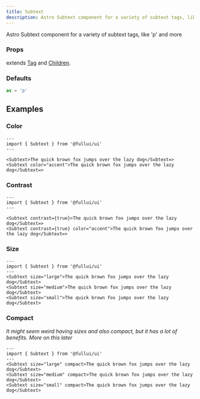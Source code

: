```yaml
---
title: Subtext
description: Astro Subtext component for a variety of subtext tags, like 'p' and more
---
```


Astro Subtext component for a variety of subtext tags, like 'p' and more

### Props
extends [Tag](/utility/tag) and [Children](/utility/children).

### Defaults
```ts
as = 'p' 
```

## Examples
### Color
```astro live
---
import { Subtext } from '@fullui/ui'
---

<Subtext>The quick brown fox jumps over the lazy dog</Subtext=>   
<Subtext color="accent">The quick brown fox jumps over the lazy dog</Subtext=>  
```

### Contrast
```astro live
---
import { Subtext } from '@fullui/ui'
---

<Subtext contrast={true}>The quick brown fox jumps over the lazy dog</Subtext=>   
<Subtext contrast={true} color="accent">The quick brown fox jumps over the lazy dog</Subtext=>  
```

### Size
```astro live
---
import { Subtext } from '@fullui/ui'
--- 
<Subtext size="large">The quick brown fox jumps over the lazy dog</Subtext>   
<Subtext size="medium">The quick brown fox jumps over the lazy dog</Subtext>  
<Subtext size="small">The quick brown fox jumps over the lazy dog</Subtext>   
```

### Compact
*It might seem weird having sizes and also compact, but it has a lot of benefits. More on this later*
```astro live
---
import { Subtext } from '@fullui/ui'
--- 
<Subtext size="large" compact>The quick brown fox jumps over the lazy dog</Subtext>   
<Subtext size="medium" compact>The quick brown fox jumps over the lazy dog</Subtext>  
<Subtext size="small" compact>The quick brown fox jumps over the lazy dog</Subtext>   
```
